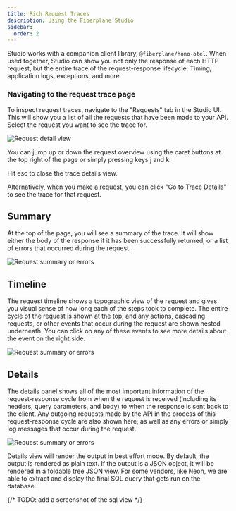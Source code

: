 ```yaml
---
title: Rich Request Traces
description: Using the Fiberplane Studio
sidebar:
  order: 2
---
```



Studio works with a companion client library, `@fiberplane/hono-otel`. 
When used together, Studio can show you not only the response of each HTTP request, 
but the entire trace of the request-response lifecycle: Timing, application logs, exceptions, and more.

<LinkCard
  title="Install the Client Library"
  description="Read the guide on how to install and use the client library."
  href="/docs/components/client-library"
/>

### Navigating to the request trace page

To inspect request traces, navigate to the "Requests" tab in the Studio UI. 
This will show you a list of all the requests that have been made to your API. 
Select the request you want to see the trace for.

![Request detail view](@/assets/fpx-request-details-view.png)

You can jump up or down the request overview using the caret buttons at the top right of the page or simply pressing keys <KeyboardButton>j</KeyboardButton> and <KeyboardButton>k</KeyboardButton>.

Hit <KeyboardButton>esc</KeyboardButton> to close the trace details view.

Alternatively, when you [make a request](/docs/features/making-requests), you can click "Go to Trace Details" to see the trace for that request.


## Summary

At the top of the page, you will see a summary of the trace. It will show either the body of the response if it has been successfully returned, or a list of errors that occurred during the request.

![Request summary or errors](@/assets/fpx-request-details-view-summary.png)

## Timeline

The request timeline shows a topographic view of the request and gives you visual sense of how long each of the steps took to complete. The entire cycle of the request is shown at the top, and any actions, cascading requests, or other events that occur during the request are shown nested underneath. You can click on any of these events to see more details about the event on the right side.

![Request summary or errors](@/assets/fpx-request-details-view-timeline.png)

## Details

The details panel shows all of the most important information of the request-response cycle from when the request is received (including its headers, query parameters, and body) to when the response is sent back to the client. Any outgoing requests made by the API in the process of this request-response cycle are also shown here, as well as any errors or simply log messages that occur during the request.

![Request summary or errors](@/assets/fpx-request-details-view-details.png)


Details view will render the output in best effort mode. By default, the output is rendered as plain text. If the output is a JSON object, it will be rendered in a foldable tree JSON view. For some vendors, like Neon, we are able to extract and display the final SQL query that gets run on the database.

{/* TODO: add a screenshot of the sql view */}
